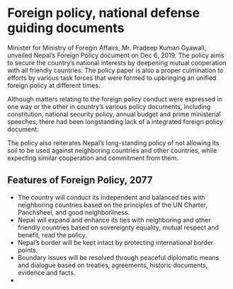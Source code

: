 # Foreign policy, national defense guiding documents

Minister for Ministry of Foregin Affairs, Mr. Pradeep Kuman Gyawali, unveiled Nepal's Foreign Policy document on Dec 6, 2019. The policy aims to secure the country's national interests by deepening mutual cooperation with all friendly countries. The policy paper is also a proper culmination to efforts by various task forces that were formed to upbringing an unified foreign policy at different times.

Although matters relating to the foreign policy conduct were expressed in one way or the other in country's various policy documents, including constitution, national security policy, annual budget and prime ministerial speeches, there had been longstanding lack of a integrated foreign policy document.

The policy also reiterates Nepal's long-standing policy of not allowing its soil to be used against neighboring countries and other countries, while expecting similar cooperation and commitment from them.

## Features of Foreign Policy, 2077

- The country will conduct its independent and balanced ties with neighboring countries based on the principles of the UN Charter, Panchsheel, and good neighborliness.
- Nepal will expand and enhance its ties with neighboring and other friendly countries based on sovereignty equality, mutual respect and benefit, read the policy.
- Nepal's border will be kept intact by protecting international border points. 
- Boundary issues will be resolved through peaceful diplomatic means and dialogue based on treaties, agreements, historic documents, evidence and facts.
- 
